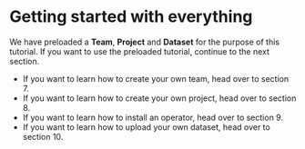 # Getting started with everything

We have preloaded a __Team__, __Project__ and __Dataset__ for the purpose of this tutorial.
If you want to use the preloaded tutorial, continue to the next section.

* If you want to learn how to create your own team, head over to section 7.\
* If you want to learn how to create your own project, head over to section 8.\
* If you want to learn how to install an operator, head over to section 9.\
* If you want to learn how to upload your own dataset, head over to section 10.\
